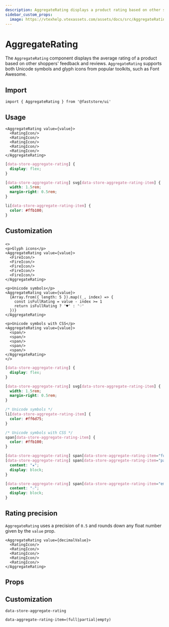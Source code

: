 ```yaml
---
description: AggregateRating displays a product rating based on other shoppers' feedback.
sidebar_custom_props: 
  image: https://vtexhelp.vtexassets.com/assets/docs/src/AggregateRating___a8300916874f5a11de7633b7cabc12e9.png
---
```



# AggregateRating

The `AggregateRating` component displays the average rating of a product based on other shoppers' feedback and reviews. `AggregateRating` supports both Unicode symbols and glyph icons from popular toolkits, such as Font Awesome. 

## Import

```tsx
import { AggregateRating } from '@faststore/ui'
```

## Usage

<Tabs>
  <TabItem value="react" label="React" default>

```tsx live
<AggregateRating value={value}>
  <RatingIcon/>
  <RatingIcon/>
  <RatingIcon/>
  <RatingIcon/>
  <RatingIcon/>
</AggregateRating>
```

</TabItem>
<TabItem value="css" label="CSS">

```css
[data-store-aggregate-rating] {
  display: flex;
}

[data-store-aggregate-rating] svg[data-store-aggregate-rating-item] {
  width: 1.5rem;
  margin-right: 0.5rem;
}

li[data-store-aggregate-rating-item] {
  color: #ffb100;
}
```

</TabItem>
</Tabs>

## Customization

### 

<Tabs>
  <TabItem value="react" label="React" default>

```tsx live
<>
<p>Glyph icons</p>
<AggregateRating value={value}>
  <FireIcon/>
  <FireIcon/>
  <FireIcon/>
  <FireIcon/>
  <FireIcon/>
</AggregateRating>

<p>Unicode symbols</p>
<AggregateRating value={value}>
  {Array.from({ length: 5 }).map((_, index) => {
    const isFullRating = value - index >= 1
    return isFullRating ? '♥' : '♡'
  })}
</AggregateRating>

<p>Unicode symbols with CSS</p>
<AggregateRating value={value}>
  <span/>
  <span/>
  <span/>
  <span/>
  <span/>
</AggregateRating>
</>
```

</TabItem>
<TabItem value="css" label="CSS">

```css
[data-store-aggregate-rating] {
  display: flex;
}

[data-store-aggregate-rating] svg[data-store-aggregate-rating-item] {
  width: 1.5rem;
  margin-right: 0.5rem;
}

/* Unicode symbols */
li[data-store-aggregate-rating-item] {
  color: #ff6d75;
}

/* Unicode symbols with CSS */
span[data-store-aggregate-rating-item] {
  color: #ffb100;
}

[data-store-aggregate-rating] span[data-store-aggregate-rating-item="full"]:after,
[data-store-aggregate-rating] span[data-store-aggregate-rating-item="partial"]:after {
  content: "★";
  display: block;
}

[data-store-aggregate-rating] span[data-store-aggregate-rating-item="empty"]:after {
  content: "☆";
  display: block;
}
```

</TabItem>
</Tabs>

## Rating precision

`AggregateRating` uses a precision of `0.5` and rounds down any float number given by the `value` prop.

```tsx live
<AggregateRating value={decimalValue}>
  <RatingIcon/>
  <RatingIcon/>
  <RatingIcon/>
  <RatingIcon/>
  <RatingIcon/>
</AggregateRating>
```

## Props

<PropsSection name="AggregateRating" />

## Customization

`data-store-aggregate-rating`

`data-aggregate-rating-item=(full|partial|empty)`
